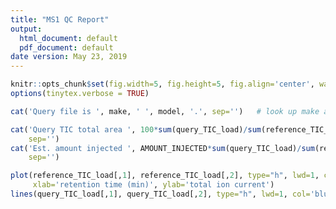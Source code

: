 ```yaml
---
title: "MS1 QC Report"
output:
  html_document: default
  pdf_document: default
date version: May 23, 2019
---
```


[//]: # (This sub-report contains metrics related to the performance of the MS1. This includes metrics using results of a SpectraST search blah blah. Metrics include the number of MS1 scans (and average per second), MS1 scan intensity distribution and median, MS1 frequency v retention time, and MS1 mass error.)


```r
knitr::opts_chunk$set(fig.width=5, fig.height=5, fig.align='center', warning=FALSE, message=FALSE, error=TRUE)
options(tinytex.verbose = TRUE)
```


```r
cat('Query file is ', make, ' ', model, '.', sep='')   # look up make and model of file for QC    
```


[//]: # (1. Extract QC values from query and compare with reference)

[//]: # (Here we extract and plot the TICs from the mzML files:)

```r

cat('Query TIC total area ', 100*sum(query_TIC_load)/sum(reference_TIC_load), '% of reference.',
    sep='')
cat('Est. amount injected ', AMOUNT_INJECTED*sum(query_TIC_load)/sum(reference_TIC_load), ' ng.',
    sep='')

plot(reference_TIC_load[,1], reference_TIC_load[,2], type="h", lwd=1, col='green', 
     xlab='retention time (min)', ylab='total ion current')
lines(query_TIC_load[,1], query_TIC_load[,2], type="h", lwd=1, col='blue')

```
\begin{center}Figure 1: Total ion chromatograms of reference (green) and query (blue).\end{center}
